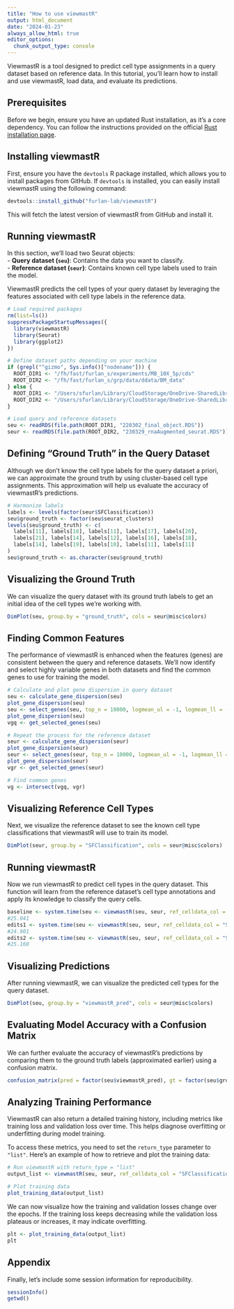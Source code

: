 ```yaml
---
title: "How to use viewmastR"
output: html_document
date: "2024-01-23"
always_allow_html: true
editor_options: 
  chunk_output_type: console
---
```



ViewmastR is a tool designed to predict cell type assignments in a query dataset based on reference data. In this tutorial, you'll learn how to install and use viewmastR, load data, and evaluate its predictions. 

## **Prerequisites**

Before we begin, ensure you have an updated Rust installation, as it’s a core dependency. You can follow the instructions provided on the official [Rust installation page](https://www.rust-lang.org/tools/install).

## **Installing viewmastR**

First, ensure you have the `devtools` R package installed, which allows you to install packages from GitHub. If `devtools` is installed, you can easily install viewmastR using the following command:

```r
devtools::install_github("furlan-lab/viewmastR")
```

This will fetch the latest version of viewmastR from GitHub and install it.

## **Running viewmastR**

In this section, we’ll load two Seurat objects:  
- **Query dataset (`seu`)**: Contains the data you want to classify.  
- **Reference dataset (`seur`)**: Contains known cell type labels used to train the model.

ViewmastR predicts the cell types of your query dataset by leveraging the features associated with cell type labels in the reference data.

```r
# Load required packages
rm(list=ls())
suppressPackageStartupMessages({
  library(viewmastR)
  library(Seurat)
  library(ggplot2)
})

# Define dataset paths depending on your machine
if (grepl("^gizmo", Sys.info()["nodename"])) {
  ROOT_DIR1 <- "/fh/fast/furlan_s/experiments/MB_10X_5p/cds"
  ROOT_DIR2 <- "/fh/fast/furlan_s/grp/data/ddata/BM_data"
} else {
  ROOT_DIR1 <- "/Users/sfurlan/Library/CloudStorage/OneDrive-SharedLibraries-FredHutchinsonCancerCenter/Furlan_Lab - General/experiments/MB_10X_5p/cds"
  ROOT_DIR2 <- "/Users/sfurlan/Library/CloudStorage/OneDrive-SharedLibraries-FredHutchinsonCancerCenter/Furlan_Lab - General/datasets/Healthy_BM_greenleaf"
}

# Load query and reference datasets
seu <- readRDS(file.path(ROOT_DIR1, "220302_final_object.RDS"))
seur <- readRDS(file.path(ROOT_DIR2, "230329_rnaAugmented_seurat.RDS"))
```

## **Defining "Ground Truth" in the Query Dataset**

Although we don’t know the cell type labels for the query dataset a priori, we can approximate the ground truth by using cluster-based cell type assignments. This approximation will help us evaluate the accuracy of viewmastR's predictions.

```r
# Harmonize labels
labels <- levels(factor(seur$SFClassification))
seu$ground_truth <- factor(seu$seurat_clusters)
levels(seu$ground_truth) <- c(
  labels[11], labels[18], labels[11], labels[17], labels[20],
  labels[21], labels[14], labels[12], labels[16], labels[18],
  labels[14], labels[19], labels[10], labels[11], labels[11]
)
seu$ground_truth <- as.character(seu$ground_truth)
```

## **Visualizing the Ground Truth**

We can visualize the query dataset with its ground truth labels to get an initial idea of the cell types we’re working with.

```r
DimPlot(seu, group.by = "ground_truth", cols = seur@misc$colors)
```

## **Finding Common Features**

The performance of viewmastR is enhanced when the features (genes) are consistent between the query and reference datasets. We’ll now identify and select highly variable genes in both datasets and find the common genes to use for training the model.

```r
# Calculate and plot gene dispersion in query dataset
seu <- calculate_gene_dispersion(seu)
plot_gene_dispersion(seu)
seu <- select_genes(seu, top_n = 10000, logmean_ul = -1, logmean_ll = -8)
plot_gene_dispersion(seu)
vgq <- get_selected_genes(seu)

# Repeat the process for the reference dataset
seur <- calculate_gene_dispersion(seur)
plot_gene_dispersion(seur)
seur <- select_genes(seur, top_n = 10000, logmean_ul = -1, logmean_ll = -8)
plot_gene_dispersion(seur)
vgr <- get_selected_genes(seur)

# Find common genes
vg <- intersect(vgq, vgr)
```

## **Visualizing Reference Cell Types**

Next, we visualize the reference dataset to see the known cell type classifications that viewmastR will use to train its model.

```r
DimPlot(seur, group.by = "SFClassification", cols = seur@misc$colors)
```

## **Running viewmastR**

Now we run viewmastR to predict cell types in the query dataset. This function will learn from the reference dataset's cell type annotations and apply its knowledge to classify the query cells.

```r

baseline <- system.time(seu <- viewmastR(seu, seur, ref_celldata_col = "SFClassification", selected_genes = vg, backend = "candle", max_epochs = 4))
#25.041
edits1 <- system.time(seu <- viewmastR(seu, seur, ref_celldata_col = "SFClassification", selected_genes = vg, backend = "candle", max_epochs = 4))
#24.901
edits2 <- system.time(seu <- viewmastR(seu, seur, ref_celldata_col = "SFClassification", selected_genes = vg, backend = "candle", max_epochs = 4))
#25.160

```

## **Visualizing Predictions**

After running viewmastR, we can visualize the predicted cell types for the query dataset.

```r
DimPlot(seu, group.by = "viewmastR_pred", cols = seur@misc$colors)
```

## **Evaluating Model Accuracy with a Confusion Matrix**

We can further evaluate the accuracy of viewmastR's predictions by comparing them to the ground truth labels (approximated earlier) using a confusion matrix.

```r
confusion_matrix(pred = factor(seu$viewmastR_pred), gt = factor(seu$ground_truth), cols = seur@misc$colors)
```

## **Analyzing Training Performance**

ViewmastR can also return a detailed training history, including metrics like training loss and validation loss over time. This helps diagnose overfitting or underfitting during model training.

To access these metrics, you need to set the `return_type` parameter to `"list"`. Here's an example of how to retrieve and plot the training data:

```r
# Run viewmastR with return_type = "list"
output_list <- viewmastR(seu, seur, ref_celldata_col = "SFClassification", selected_genes = vg, return_type = "list")

# Plot training data
plot_training_data(output_list)
```

We can now visualize how the training and validation losses change over the epochs. If the training loss keeps decreasing while the validation loss plateaus or increases, it may indicate overfitting.

```r
plt <- plot_training_data(output_list)
plt
```

## **Appendix**

Finally, let’s include some session information for reproducibility.

```r
sessionInfo()
getwd()
```
